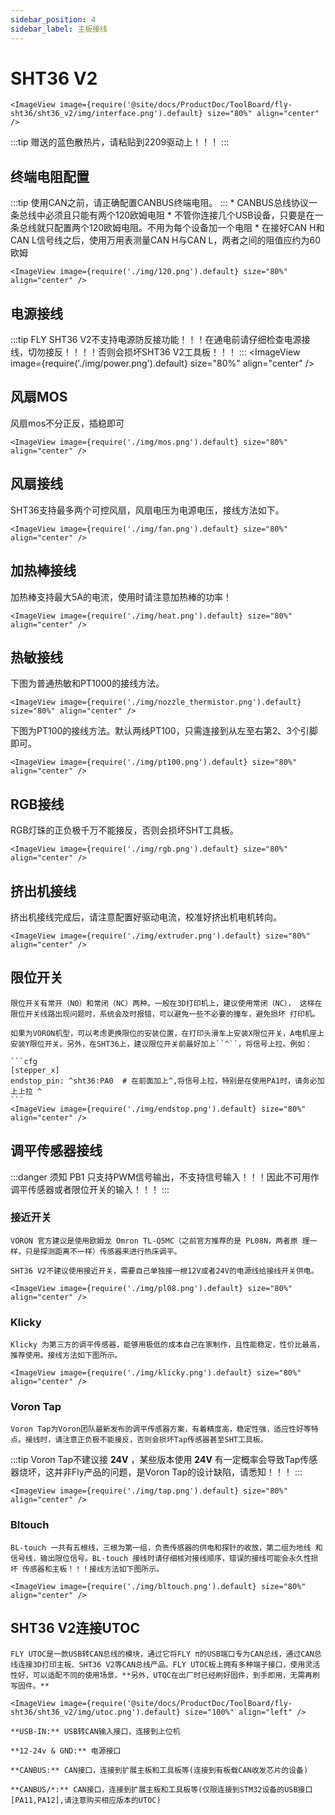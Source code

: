 ```yaml
---
sidebar_position: 4
sidebar_label: 主板接线
---
```



# SHT36 V2


    <ImageView image={require('@site/docs/ProductDoc/ToolBoard/fly-sht36/sht36_v2/img/interface.png').default} size="80%" align="center" />


:::tip
赠送的蓝色散热片，请粘贴到2209驱动上！！！
:::



## 终端电阻配置

:::tip
使用CAN之前，请正确配置CANBUS终端电阻。
:::
    * CANBUS总线协议一条总线中必须且只能有两个120欧姆电阻
    *  不管你连接几个USB设备，只要是在一条总线就只配置两个120欧姆电阻。不用为每个设备加一个电阻
    * 在接好CAN H和CAN L信号线之后，使用万用表测量CAN H与CAN L，两者之间的阻值应约为60欧姆
    
    <ImageView image={require('./img/120.png').default} size="80%" align="center" />

## 电源接线

:::tip
FLY SHT36 V2不支持电源防反接功能！！！在通电前请仔细检查电源接线，切勿接反！！！！否则会损坏SHT36 V2工具板！！！
:::
    <ImageView image={require('./img/power.png').default} size="80%" align="center" />

## 风扇MOS

风扇mos不分正反，插稳即可

    <ImageView image={require('./img/mos.png').default} size="80%" align="center" />

## 风扇接线

SHT36支持最多两个可控风扇，风扇电压为电源电压，接线方法如下。

    <ImageView image={require('./img/fan.png').default} size="80%" align="center" />

##  加热棒接线

加热棒支持最大5A的电流，使用时请注意加热棒的功率！

    <ImageView image={require('./img/heat.png').default} size="80%" align="center" />

## 热敏接线

下图为普通热敏和PT1000的接线方法。

    <ImageView image={require('./img/nozzle_thermistor.png').default} size="80%" align="center" />

下图为PT100的接线方法。默认两线PT100，只需连接到从左至右第2、3个引脚即可。

    <ImageView image={require('./img/pt100.png').default} size="80%" align="center" />

## RGB接线

RGB灯珠的正负极千万不能接反，否则会损坏SHT工具板。

    <ImageView image={require('./img/rgb.png').default} size="80%" align="center" />

## 挤出机接线

挤出机接线完成后，请注意配置好驱动电流，校准好挤出机电机转向。

    <ImageView image={require('./img/extruder.png').default} size="80%" align="center" />

## 限位开关

    限位开关有常开（NO）和常闭（NC）两种。一般在3D打印机上，建议使用常闭（NC）， 这样在限位开关线路出现问题时，系统会及时报错，可以避免一些不必要的撞车，避免损坏 打印机。

    如果为VORON机型，可以考虑更换限位的安装位置，在打印头滑车上安装X限位开关，A电机座上安装Y限位开关。另外，在SHT36上，建议限位开关前最好加上``^``，将信号上拉。例如：

    ```cfg
    [stepper_x]
    endstop_pin: ^sht36:PA0  # 在前面加上^,将信号上拉，特别是在使用PA1时，请务必加上上拉 ^
    ```
    <ImageView image={require('./img/endstop.png').default} size="80%" align="center" />

##  调平传感器接线

:::danger 须知
PB1 只支持PWM信号输出，不支持信号输入！！！因此不可用作调平传感器或者限位开关的输入！！！
:::

### 接近开关

    VORON 官方建议是使用欧姆龙 Omron TL-Q5MC（之前官方推荐的是 PL08N，两者原 理一样，只是探测距离不一样）传感器来进行热床调平。

    SHT36 V2不建议使用接近开关，需要自己单独接一根12V或者24V的电源线给接线开关供电。
    
    <ImageView image={require('./img/pl08.png').default} size="80%" align="center" />


### Klicky

    Klicky 为第三方的调平传感器，能够用极低的成本自己在家制作，且性能稳定，性价比最高，推荐使用。接线方法如下图所示。

    <ImageView image={require('./img/klicky.png').default} size="80%" align="center" />

### Voron Tap

    Voron Tap为Voron团队最新发布的调平传感器方案，有着精度高，稳定性强，适应性好等特点。接线时，请注意正负极不能接反，否则会损坏Tap传感器甚至SHT工具板。

:::tip
Voron Tap不建议接 **24V** ，某些版本使用 **24V** 有一定概率会导致Tap传感器烧坏，这并非Fly产品的问题，是Voron Tap的设计缺陷，请悉知！！！
:::

    <ImageView image={require('./img/tap.png').default} size="80%" align="center" />

### Bltouch

    BL-touch 一共有五根线，三根为第一组，负责传感器的供电和探针的收放，第二组为地线 和信号线，输出限位信号。BL-touch 接线时请仔细核对接线顺序，错误的接线可能会永久性损坏 传感器和主板！！！接线方法如下图所示。

    <ImageView image={require('./img/bltouch.png').default} size="80%" align="center" />


## SHT36 V2连接UTOC

    FLY UTOC是一款USB转CAN总线的模块，通过它将FLY π的USB端口专为CAN总线，通过CAN总线连接3D打印主板、SHT36 V2等CAN总线产品。FLY UTOC板上拥有多种端子接口，使用灵活性好，可以适配不同的使用场景。**另外，UTOC在出厂时已经刷好固件，到手即用，无需再刷写固件。**

    <ImageView image={require('@site/docs/ProductDoc/ToolBoard/fly-sht36/sht36_v2/img/utoc.png').default} size="100%" align="left" />

    **USB-IN:** USB转CAN输入接口，连接到上位机

    **12-24v & GND:** 电源接口

    **CANBUS:** CAN接口，连接到扩展主板和工具板等(连接到有板载CAN收发芯片的设备)

    **CANBUS/*:** CAN接口，连接到扩展主板和工具板等(仅限连接到STM32设备的USB接口[PA11,PA12],请注意购买相应版本的UTOC)
